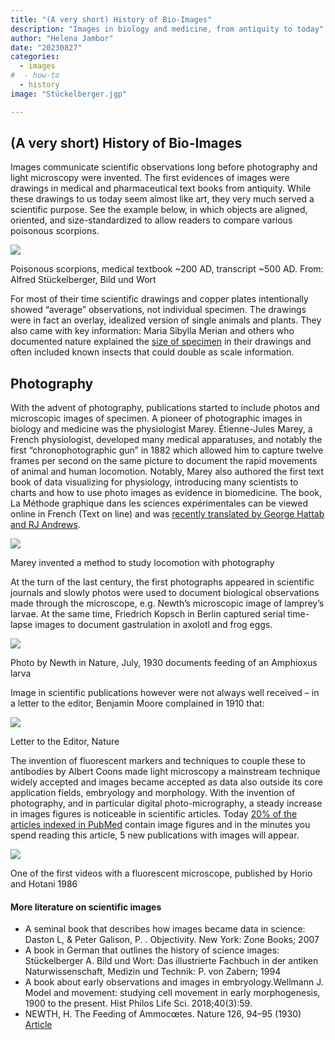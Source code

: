 ```yaml
---
title: "(A very short) History of Bio-Images"
description: "Images in biology and medicine, from antiquity to today"
author: "Helena Jambor"
date: "20230827"
categories:
  - images
#  - how-to
  - history
image: "Stückelberger.jgp"

---
```

## (A very short) History of Bio-Images
Images communicate scientific observations long before photography and light microscopy were invented. The first evidences of images were drawings in medical and pharmaceutical text books from antiquity. While these drawings to us today seem almost like art, they very much served a scientific purpose. See the example below, in which objects are aligned, oriented, and size-standardized to allow readers to compare various poisonous scorpions. 

::: {#fig-antique}
![](Stückelberger.jpg)

Poisonous scorpions, medical textbook ~200 AD, transcript ~500 AD. From: Alfred Stückelberger, Bild und Wort
:::

For most of their time scientific drawings and copper plates intentionally showed “average” observations, not individual specimen. The drawings were in fact an overlay, idealized version of single animals and plants. They also came with key information: Maria Sibylla Merian and others who documented nature explained the [size of specimen](../Image_how_scale/index.qmd) in their drawings and often included known insects that could double as scale information. 

## Photography
With the advent of photography, publications started to include photos and microscopic images of specimen. A pioneer of photographic images in biology and medicine was the physiologist Marey. Étienne-Jules Marey, a French physiologist, developed many medical apparatuses, and notably the first “chronophotographic gun” in 1882 which allowed him to capture twelve frames per second on the same picture to document the rapid movements of animal and human locomotion. Notably, Marey also authored the first text book of data visualizing for physiology, introducing many scientists to charts and how to use photo images as evidence in biomedicine. The book, La Méthode graphique dans les sciences expérimentales can be viewed online in French (Text on line) and was <a href="https://medium.com/nightingale/information-graphic-visionaries-6dda1a0b8056">recently translated by George Hattab and RJ Andrews</a>.

::: {#fig-marey}
![](Etienne_Jules_Marey_.jpg)

Marey invented a method to study locomotion with photography
:::

At the turn of the last century, the first photographs appeared in scientific journals and slowly photos were used to document biological observations made through the microscope, e.g. Newth’s microscopic image of lamprey’s larvae. At the same time, Friedrich Kopsch in Berlin captured serial time-lapse images to document gastrulation in axolotl and frog eggs. 

:::{#fig-newth}
![](Newth.png)

Photo by Newth in Nature, July, 1930 documents feeding of an Amphioxus larva
:::

Image in scientific publications however were not always well received – in a letter to the editor, Benjamin Moore complained in 1910 that:

:::{#fig-moore}
![](BMoore_1910.png)

Letter to the Editor, Nature
:::

The invention of fluorescent markers and techniques to couple these to antibodies by Albert Coons made light microscopy a mainstream technique widely accepted and images became accepted as data also outside its core application fields, embryology and morphology. With the invention of photography, and in particular digital photo-micrography, a steady increase in images figures is noticeable in scientific articles. Today [20% of the articles indexed in PubMed](../Image_numbers/index.qmd) contain image figures and in the minutes you spend reading this article, 5 new publications with images will appear.

:::{#fig-fluo}
![](Horio_Hotani_1986_Video.png)

One of the first videos with a fluorescent microscope, published by Horio and Hotani 1986
:::



#### More literature on scientific images
<ul>
<li>A seminal book that describes how images became data in science: Daston L, & Peter Galison, P. . Objectivity. New York: Zone Books; 2007</li>
<li>A book in German that outlines the history of science images: Stückelberger A. Bild und Wort: Das illustrierte Fachbuch in der antiken Naturwissenschaft, Medizin und Technik: P. von Zabern; 1994</li>
<li>A book about early observations and images in embryology.Wellmann J. Model and movement: studying cell movement in early morphogenesis, 1900 to the present. Hist Philos Life Sci. 2018;40(3):59.</li>
<li>NEWTH, H. The Feeding of Ammocœtes. Nature 126, 94–95 (1930) <a href="https://doi.org/10.1038/126094b0">Article</a></li>
</ul>
